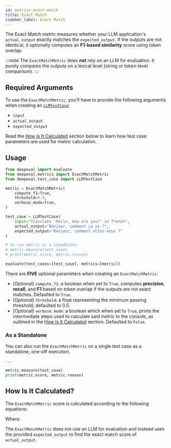 ```yaml
---
id: metrics-exact-match
title: Exact Match
sidebar_label: Exact Match
---
```


<head>
  <link
    rel="canonical"
    href="https://deepeval.com/docs/metrics-exact-match"
  />
</head>


<MetricTagsDisplayer singleTurn={true} usesLLMs={false} referenceless={false} />

The Exact Match metric measures whether your LLM application's `actual_output` exactly matches the `expected_output`. If the outputs are not identical, it optionally computes an **F1-based similarity** score using token overlap.

:::note
The `ExactMatchMetric` does **not** rely on an LLM for evaluation. It purely compares the outputs on a lexical level (string or token-level comparison).
:::


## Required Arguments

To use the `ExactMatchMetric`, you'll have to provide the following arguments when creating an [`LLMTestCase`](/docs/evaluation-test-cases#llm-test-case):

- `input`
- `actual_output`
- `expected_output`

Read the [How Is It Calculated](#how-is-it-calculated) section below to learn how test case parameters are used for metric calculation.

## Usage

```python
from deepeval import evaluate
from deepeval.metrics import ExactMatchMetric
from deepeval.test_case import LLMTestCase

metric = ExactMatchMetric(
    compute_f1=True,
    threshold=0.5,
    verbose_mode=True,
)

test_case = LLMTestCase(
    input="Translate 'Hello, how are you?' in french",
    actual_output="Bonjour, comment ça va ?",
    expected_output="Bonjour, comment allez-vous ?"
)

# To run metric as a standalone
# metric.measure(test_case)
# print(metric.score, metric.reason)

evaluate(test_cases=[test_case], metrics=[metric])
```

There are **FIVE** optional parameters when creating an `ExactMatchMetric`:

- [Optional] `compute_f1`: a boolean when set to `True`, computes **precision**, **recall**, and **F1** based on token overlap if the outputs are not exact matches. Defaulted to `True`.
- [Optional] `threshold`: a float representing the minimum passing threshold, defaulted to 0.5.
- [Optional] `verbose_mode`: a boolean which when set to `True`, prints the intermediate steps used to calculate said metric to the console, as outlined in the [How Is It Calculated](#how-is-it-calculated) section. Defaulted to `False`.

### As a Standalone

You can also run the `ExactMatchMetric` on a single test case as a standalone, one-off execution.

```python
...

metric.measure(test_case)
print(metric.score, metric.reason)
```

## How Is It Calculated?

The `ExactMatchMetric` score is calculated according to the following equations:

<Equation
formula="\text{Exact Match Score} =
    \begin{cases}
    1 & \text{if actual\_output = expected\_output}, \\
    \text{F1(actual, expected)} & \text{(if compute\_f1=True)}, \\
    0 & \text{(if compute\_f1=False)}
    \end{cases}"
/>

Where:

<Equation formula="\text{Precision} = \frac{\text{Num of overlapping tokens}}{\text{Num of tokens in actual output}}" />

<Equation formula="\text{Recall} = \frac{\text{Num of overlapping tokens}}{\text{Num of tokens in expected output}}" />

<Equation formula="\text{F1} = \frac{2 \times \text{Precision} \times \text{Recall}}{\text{Precision} + \text{Recall}}" />

The `ExactMatchMetric` does not use an LLM for evaluation and instead uses the provided `expected_output` to find the exact match score of `actual_output`.

